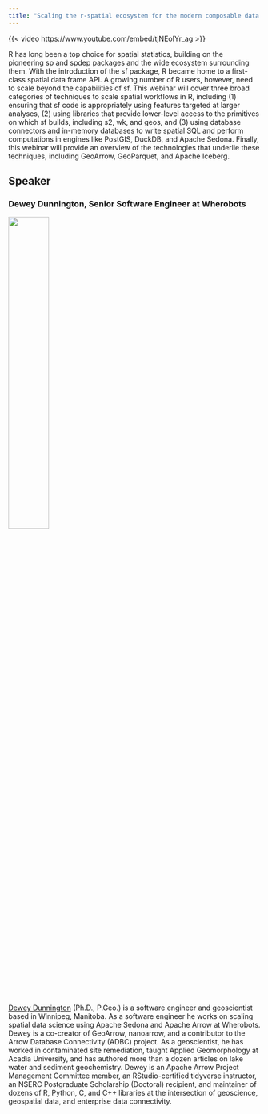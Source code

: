 ```yaml
---
title: "Scaling the r-spatial ecosystem for the modern composable data pipeline"
---
```


{{< video https://www.youtube.com/embed/tjNEoIYr_ag >}}

R has long been a top choice for spatial statistics, building on the pioneering sp and spdep packages and the wide ecosystem surrounding them. With the introduction of the sf package, R became home to a first-class spatial data frame API. A growing number of R users, however, need to scale beyond the capabilities of sf. This webinar will cover three broad categories of techniques to scale spatial workflows in R, including (1) ensuring that sf code is appropriately using features targeted at larger analyses, (2) using libraries that provide lower-level access to the primitives on which sf builds, including s2, wk, and geos, and (3) using database connectors and in-memory databases to write spatial SQL and perform computations in engines like PostGIS, DuckDB, and Apache Sedona. Finally, this webinar will provide an overview of the technologies that underlie these techniques, including GeoArrow, GeoParquet, and Apache Iceberg.

## Speaker 

### Dewey Dunnington, Senior Software Engineer at Wherobots

![](images/dewey.jpg){width=40%}

[Dewey Dunnington](https://dewey.dunnington.ca/) (Ph.D., P.Geo.) is a software engineer and geoscientist based in Winnipeg, Manitoba. As a software engineer he works on scaling spatial data science using Apache Sedona and Apache Arrow at Wherobots. Dewey is a co-creator of GeoArrow, nanoarrow, and a contributor to the Arrow Database Connectivity (ADBC) project. As a geoscientist, he has worked in contaminated site remediation, taught Applied Geomorphology at Acadia University, and has authored more than a dozen articles on lake water and sediment geochemistry. Dewey is an Apache Arrow Project Management Committee member, an RStudio-certified tidyverse instructor, an NSERC Postgraduate Scholarship (Doctoral) recipient, and maintainer of dozens of R, Python, C, and C++ libraries at the intersection of geoscience, geospatial data, and enterprise data connectivity.